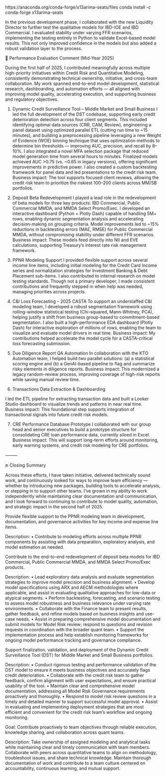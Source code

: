 https://anaconda.org/conda-forge/x13arima-seats/files
conda install -c conda-forge x13arima-seats



In the previous development phase, I collaborated with the new Liquidity Director to further test the qualitative models for IBD-IOE and IBD Commercial. I evaluated stability under varying FFR scenarios, implementing the testing entirely in Python to validate Excel-based model results. This not only improved confidence in the models but also added a robust validation layer to the process.

📌 Performance Evaluation Comment (Mid-Year 2025)

During the first half of 2025, I contributed meaningfully across multiple high-priority initiatives within Credit Risk and Quantitative Modeling, consistently demonstrating technical ownership, initiative, and cross-team collaboration. My work spanned end-to-end model development, statistical research, dashboarding, and automation efforts — all aligned with improving model quality, accelerating execution, and supporting business and regulatory objectives.

1. Dynamic Credit Surveillance Tool – Middle Market and Small Business
I led the full development of the DST codebase, supporting early credit deterioration detection across four client segments. This included identifying optimal data sources (CRR, CAM, Review), engineering a panel dataset using optimized parallel ETL (cutting run time to ~15 minutes), and building a preprocessing pipeline leveraging a new Weight of Evidence (WOE) binning technique that uses optimization methods to determine bin thresholds — improving AUC, precision, and recall by 8–10%.
I also integrated a novel MFA selection package that reduced model generation time from several hours to minutes. Finalized models achieved AUC >0.75 (vs. ~0.65 in legacy versions), offering significant improvements in predictive power. I also created a custom backtesting framework for panel data and led presentations to the credit risk team.
Business impact: The tool supports focused client reviews, allowing the credit risk team to prioritize the riskiest 100–200 clients across MM/SB portfolios.

2. Deposit Beta Redevelopment
I played a lead role in the redevelopment of beta models for three key products: IBD Commercial, Public Commercial MMDA, and MMDA Select Promo/Exec. I developed an interactive dashboard (Python + Plotly Dash) capable of handling 5M+ rows, enabling dynamic segmentation analysis and accelerating decision-making on grouping criteria.
Model improvements led to ~15% reductions in backtesting errors (MAE, RMSE) for Public Commercial MMDA, without compromising stability under different FFR scenarios.
Business impact: These models feed directly into NII and EVE calculations, supporting Treasury’s interest rate risk management framework.

3. PPNR Modeling Support
I provided flexible support across several income line items, including initial modeling for the Credit Card Income series and normalization strategies for Investment Banking & Debt Placement sub-items. I also contributed to internal research on model testing standards.
Though not a primary developer, I made consistent contributions and frequently stepped in when help was needed, managing priorities across projects.

4. C&I Loss Forecasting – 2025 CASTA
To support an understaffed C&I modeling team, I developed a robust segmentation framework using rolling-window statistical testing (Chi-squared, Mann-Whitney, PCA), helping justify a shift from business group-based to commitment-based segmentation.
I also built a high-performance EDA dashboard (Plotly Dash) for interactive exploration of millions of rows, enabling the team to visualize and evaluate model drivers in real time.
Business impact: My contributions helped accelerate the model cycle for a CASTA-critical loss forecasting submission.

5. Due Diligence Report QA Automation
In collaboration with the KTO Automation team, I helped build two parallel solutions: (a) a statistical scoring engine and (b) a GenAI-based pipeline to flag and summarize risky elements in diligence reports.
Business impact: This modernized a legacy random-review process, improving coverage of high-risk reports while saving manual review time.

6. Transactions Data Extraction & Dashboarding




I led the ETL pipeline for extracting transaction data and built a Looker Studio dashboard to visualize trends and patterns in near real time.
Business impact: This foundational step supports integration of transactional signals into future credit risk models.

7. CRE Performance Database Prototype
I collaborated with our group head and senior executives to build a prototype structure for consolidating CRE loan performance data, currently siloed in Excel.
Business impact: This will support long-term efforts around monitoring, early warning systems, and credit risk modeling for CRE portfolios.

⸻

🔚 Closing Summary

Across these efforts, I have taken initiative, delivered technically sound work, and continuously looked for ways to improve team efficiency — whether by introducing new packages, building tools to accelerate analysis, or stepping in to support other teams. I’ve grown in my ability to work independently while maintaining clear documentation and communication, and I look forward to continuing to contribute to model quality, automation, and strategic impact in the second half of 2025.

Provide flexible support to the PPNR modeling team in development, documentation, and governance activities for key income and expense line items.

Description:
	•	Contribute to modeling efforts across multiple PPNR components by assisting with data preparation, exploratory analysis, and model estimation as needed.

Contribute to the end-to-end redevelopment of deposit beta models for IBD Commercial, Public Commercial MMDA, and MMDA Select Promo/Exec products.

Description:
	•	Lead exploratory data analysis and evaluate segmentation strategies to improve model precision and business alignment.
	•	Develop model specifications using ARX and AECM methodologies where applicable, and assist in evaluating qualitative approaches for low-data or atypical segments.
	•	Perform backtesting, forecasting, and scenario testing to assess model robustness and business relevance under varying rate environments.
	•	Collaborate with the Finance team to present results, gather feedback, and refine models based on business insights and use-case needs.
	•	Assist in preparing comprehensive model documentation and submit models for Model Risk review; respond to questions and revision requests in coordination with the broader quant team.
	•	Support the implementation process and help establish monitoring frameworks for ongoing model performance tracking and governance compliance.



Support finalization, validation, and deployment of the Dynamic Credit Surveillance Tool (DST) for Middle Market and Small Business portfolios.

Description:
	•	Conduct rigorous testing and performance validation of the DST model to ensure it meets business objectives and accurately flags credit deterioration.
	•	Collaborate with the credit risk team to gather feedback, confirm alignment with user expectations, and ensure practical usability of the tool.
	•	Maintain clear and comprehensive model documentation, addressing all Model Risk Governance requirements proactively and thoroughly.
	•	Respond to model risk review questions in a timely and detailed manner to support successful model approval.
	•	Assist in evaluating and implementing deployment strategies that are most efficient and convenient for the credit risk team’s workflow and ongoing monitoring.




Goal:
Contribute proactively to team objectives through reliable execution, knowledge sharing, and collaboration across quant teams.

Description:
Take ownership of assigned modeling and analytical tasks while maintaining clear and timely communication with team members. Collaborate with peers across quantitative teams to align on methodology, troubleshoot issues, and share technical knowledge. Maintain thorough documentation of work and contribute to a team culture centered on accountability, continuous learning, and mutual support.